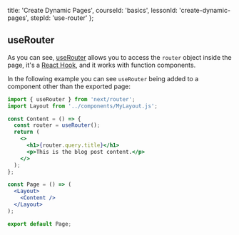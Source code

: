 
  title: 'Create Dynamic Pages',
  courseId: 'basics',
  lessonId: 'create-dynamic-pages',
  stepId: 'use-router'
};

## useRouter

As you can see, [useRouter](https://nextjs.org/docs#use-router) allows you to access the `router` object inside the page, it's a [React Hook](https://reactjs.org/docs/hooks-intro.html), and it works with function components.

In the following example you can see `useRouter` being added to a component other than the exported page:

```jsx
import { useRouter } from 'next/router';
import Layout from '../components/MyLayout.js';

const Content = () => {
  const router = useRouter();
  return (
    <>
      <h1>{router.query.title}</h1>
      <p>This is the blog post content.</p>
    </>
  );
};

const Page = () => (
  <Layout>
    <Content />
  </Layout>
);

export default Page;
```

